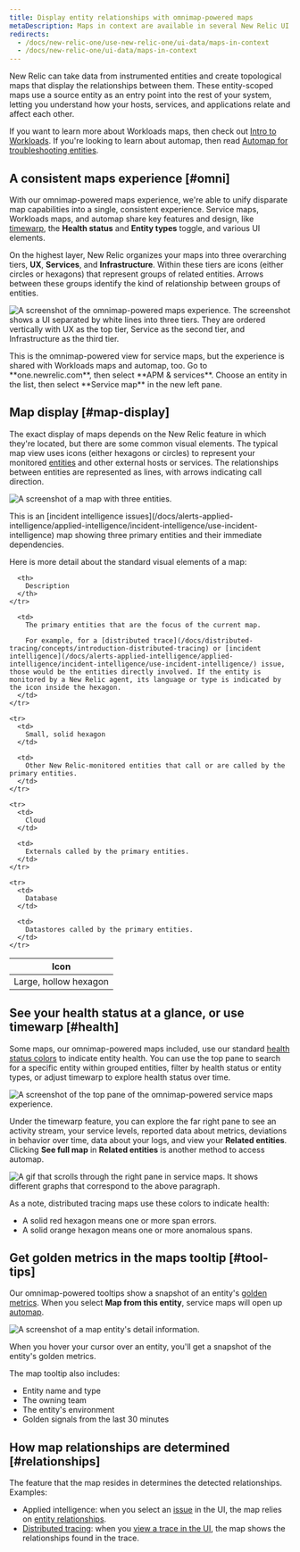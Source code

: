 ```yaml
---
title: Display entity relationships with omnimap-powered maps
metaDescription: Maps in context are available in several New Relic UI locations to show how entities relate to one another.
redirects:
  - /docs/new-relic-one/use-new-relic-one/ui-data/maps-in-context
  - /docs/new-relic-one/ui-data/maps-in-context
---
```








New Relic can take data from instrumented entities and create topological maps that display the relationships between them. These entity-scoped maps use a source entity as an entry point into the rest of your system, letting you understand how your hosts, services, and applications relate and affect each other.

If you want to learn more about Workloads maps, then check out [Intro to Workloads](/docs/new-relic-solutions/new-relic-one/introduction-new-relic-one). If you're looking to learn about automap, then read [Automap for troubleshooting entities](/docs/new-relic-solutions/new-relic-one/ui-data/automaps).

## A consistent maps experience [#omni]

With our omnimap-powered maps experience, we're able to unify disparate map capabilities into a single, consistent experience. Service maps, Workloads maps, and automap share key features and design, like [timewarp](/docs/new-relic-solutions/new-relic-one/ui-data/automaps/#timewarp-cursor), the **Health status** and **Entity types** toggle, and various UI elements. 

On the highest layer, New Relic organizes your maps into three overarching tiers, **UX**, **Services**, and **Infrastructure**. Within these tiers are icons (either circles or hexagons) that represent groups of related entities. Arrows between these groups identify the kind of relationship between groups of entities.

<img 
  title="Omnimap-powered service maps experience"
  alt="A screenshot of the omnimap-powered maps experience. The screenshot shows a UI separated by white lines into three tiers. They are ordered vertically with UX as the top tier, Service as the second tier, and Infrastructure as the third tier."
  src={omnimapServiceMaps}
/>
<figcaption>
This is the omnimap-powered view for service maps, but the experience is shared with Workloads maps and automap, too. Go to **one.newrelic.com**, then select **APM & services**. Choose an entity in the list, then select **Service map** in the new left pane. 
</figcaption>

## Map display [#map-display]

The exact display of maps depends on the New Relic feature in which they're located, but there are some common visual elements. The typical map view uses icons (either hexagons or circles) to represent your monitored [entities](/docs/new-relic-one/use-new-relic-one/core-concepts/what-entity-new-relic) and other external hosts or services. The relationships between entities are represented as lines, with arrows indicating call direction.

<img
  title="A context map with three entities."
  alt="A screenshot of a map with three entities."
  src={contextMapThreeEntities}
/>
<figcaption>
  This is an [incident intelligence issues](/docs/alerts-applied-intelligence/applied-intelligence/incident-intelligence/use-incident-intelligence) map showing three primary entities and their immediate dependencies.
</figcaption>

Here is more detail about the standard visual elements of a map:

<table>
  <thead>
    <tr>
      <th style={{ width: "200px" }}>
        Icon
      </th>

      <th>
        Description
      </th>
    </tr>
  </thead>

  <tbody>
    <tr>
      <td>
        Large, hollow hexagon
      </td>

      <td>
        The primary entities that are the focus of the current map.

        For example, for a [distributed trace](/docs/distributed-tracing/concepts/introduction-distributed-tracing) or [incident intelligence](/docs/alerts-applied-intelligence/applied-intelligence/incident-intelligence/use-incident-intelligence/) issue, those would be the entities directly involved. If the entity is monitored by a New Relic agent, its language or type is indicated by the icon inside the hexagon.
      </td>
    </tr>

    <tr>
      <td>
        Small, solid hexagon
      </td>

      <td>
        Other New Relic-monitored entities that call or are called by the primary entities.
      </td>
    </tr>

    <tr>
      <td>
        Cloud
      </td>

      <td>
        Externals called by the primary entities.
      </td>
    </tr>

    <tr>
      <td>
        Database
      </td>

      <td>
        Datastores called by the primary entities.
      </td>
    </tr>
  </tbody>
</table>

## See your health status at a glance, or use timewarp [#health]

Some maps, our omnimap-powered maps included, use our standard [health status colors](/docs/alerts-applied-intelligence/new-relic-alerts/alert-conditions/view-entity-health-status-find-entities-without-alert-conditions/#colors) to indicate entity health. You can use the top pane to search for a specific entity within grouped entities, filter by health status or entity types, or adjust timewarp to explore health status over time.

<img 
  title="Search, filter, and explore your entities"
  alt="A screenshot of the top pane of the omnimap-powered service maps experience."
  src={omnimapServiceMapsTopNav}
/>

Under the timewarp feature, you can explore the far right pane to see an activity stream, your service levels, reported data about metrics, deviations in behavior over time, data about your logs, and view your **Related entities**. Clicking **See full map** in **Related entities** is another method to access automap.

<img 
  title="Omnimap-powered service maps right pane"
  alt="A gif that scrolls through the right pane in service maps. It shows different graphs that correspond to the above paragraph."
  src={omnimapServiceMapsRightPane}
/>

As a note, distributed tracing maps use these colors to indicate health:

* A solid red hexagon means one or more span errors.
* A solid orange hexagon means one or more anomalous spans.

## Get golden metrics in the maps tooltip [#tool-tips]

Our omnimap-powered tooltips show a snapshot of an entity's [golden metrics](/docs/apis/nerdgraph/examples/golden-metrics-entities-nerdgraph-api-tutorial). When you select **Map from this entity**, service maps will open up [automap](/docs/new-relic-solutions/new-relic-one/ui-data/automaps). 

<img
  title="A map entity's detail information."
  alt="A screenshot of a map entity's detail information."
  src={omnimapAutomapTooltip}
/>

<figcaption>
  When you hover your cursor over an entity, you'll get a snapshot of the entity's golden metrics.
</figcaption>

The map tooltip also includes:

* Entity name and type
* The owning team
* The entity's environment 
* Golden signals from the last 30 minutes

## How map relationships are determined [#relationships]

The feature that the map resides in determines the detected relationships. Examples:

* Applied intelligence: when you select an [issue](/docs/alerts-applied-intelligence/applied-intelligence/incident-intelligence/use-incident-intelligence/#issue-summary) in the UI, the map relies on [entity relationships](/docs/apis/nerdgraph/examples/nerdgraph-relationships-api-tutorial).
* [Distributed tracing](/docs/distributed-tracing/concepts/introduction-distributed-tracing): when you [view a trace in the UI](/docs/distributed-tracing/ui-data/understand-use-distributed-tracing-ui#trace-map), the map shows the relationships found in the trace.
